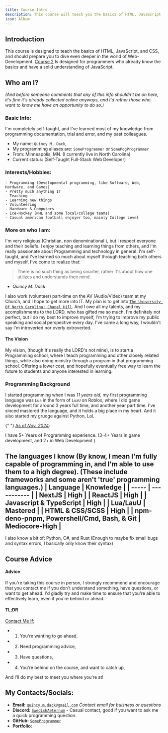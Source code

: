 ```yaml
---
title: Course Intro
description: This course will teach you the basics of HTML, JavaScript, and CSS.
icon: Album
---
```



## Introduction

This course is designed to teach the basics of HTML, JavaScript, and CSS, and should prepare you to dive even deeper in the world of Web-Development. [Course 2](/docs/Course2) Is designed for programmers who already know the basics and have a solid understanding of JavaScript.

## Who am I?

_(And before someone comments that any of this info shouldn't be on here, it's fine it's already collected online anyways, and I'd rather those who want to know me have an opportunity to do so.)_

### Basic Info:
I'm completely self-taught, and I've learned most of my knowledge from programming documentation, trial and error, and my past colleagues.

- My name: `Quincy M. Dack`,
- My programming aliases are: `SomeProgrammer` or `SomePogProgrammer` <span className="inline-flex align-middle"> <a href="https://github.com/SomePogProgrammer" className="hover:text-blue-500"><GitHubLogoIcon className="shrink-0 w-[2vw] h-[3vh]" /></a> </span>
- From: Minneapolis, MN. (I currently live in North Carolina)
- Current status: (Self-Taught Full-Stack Web Developer)
### Interests/Hobbies:

    - Programming (Developmental programming, like Software, Web, Hardware, and Games)
    - Pretty much anything IT
    - Teaching
    - Learning new things
    - Volunteering
    - Hardware & Computers
    - Ice-Hockey (NHL and some local/college teams)
    - Casual american football enjoyer too, mainly College Level

### More on who I am:
 I'm very religious (Christian, non denominational <span className="inline-flex align-middle"><FaCross className="shrink-0 w-[2vw] h-[3vh]" /> </span>), but I respect everyone and their beliefs. I enjoy teaching and learning things from others, and I'm really passionate about Programming and technology in general. I'm self-taught, and I've learned so much about myself through teaching both others and myself. I've come to realize that: 
 
 
 > There is no such thing as being smarter, rather it's about how one utilizes and understands their mind.
  - *Quincy M. Dack*

  I also work (volunteer) part-time on the AV (Audio/Video) team at my Church, and I hope to get more into IT. My plan is to get into [`The University Of North Carolina: Chapel Hill`](https://www.unc.edu).
  And I owe all my talents, and my acomplishments to the LORD, who has gifted me so much. I'm definitely not perfect, but I do my best to improve myself, I'm trying to improve my public speaking and social perspective every day. I've came a long way, I wouldn't say I'm introverted nor overly extroverted. 
  #### The Vision
  
  My vision, (though It's really the LORD's not mine), is to start a Programming school, where I teach programming and other closely related things, while also doing ministry through a program in that programming school. Offering a lower cost, and hopefully eventually free way to learn the future to students and anyone interested in learning.
### Programming Background

I started programming when I was _11 years old_, my first programming language was `Lua` in the form of `LuaU` on Roblox, where I did game development for around 3 years full time, and another year part time. I've sinced mastered the language, and it holds a big place in my heart. And it also started my grudge against Python, Lol.

{" "}
<ins>As of *Nov. 2024*</ins>:

I have 5+ Years of Programming experience. (3-4+ Years in game development, and 2+ in Web Development )


The languages I know (By know, I mean I'm fully capable of programming in, and I'm able to use them to a high degree). (These include frameworks and some aren't 'true' programming languages.)
| Language | Knowledge |
| ----- | ----------- |
| NextJS <span className="inline-flex align-middle"><a href="https://nextjs.org" target="_blank" className=" hover:text-blue-500 "><RiNextjsFill className= "mdx_Icon" /></a></span> | <span className="!text-green-700 align-middle m-auto font-bold bg-black p-[.35rem] border border-zinc-700 rounded-lg">High</span> |
| ReactJS <span className="inline-flex align-middle"><a href="https://react.dev" target="_blank" className="hover:text-blue-500"><IoLogoReact className= "mdx_Icon" /></a></span> | <span className="!text-green-700 align-middle m-auto font-bold bg-black p-[.35rem] border border-zinc-700 rounded-lg">High</span> |
| Javascript & TypeScript <span className="inline-flex align-middle"><a href="https://www.w3schools.com/js/" target="_blank" className="hover:text-blue-500"><IoLogoJavascript className= "mdx_Icon" /></a></span> <span className="inline-flex align-middle"><a href="https://www.typescriptlang.org" target="_blank" className="hover:text-blue-500"><SiTypescript className= "mdx_Icon" /></a></span> | <span className="!text-green-700 align-middle m-auto font-bold bg-black p-[.35rem] border border-zinc-700 rounded-lg">High</span> |
| Lua/LauU <span className="inline-flex align-middle"><a href="https://luau.org/" target="_blank" className="hover:text-blue-500"><SiLua className= "mdx_Icon" /></a></span> | <span className="!text-blue-700 align-middle m-auto font-bold bg-black p-[.35rem] border border-zinc-700 rounded-lg">Mastered</span> |
| HTML & CSS/SCSS <span className="inline-flex align-middle"><a href="https://www.w3schools.com/html/" target="_blank" className="hover:text-blue-500"><FaHtml5 className= "mdx_Icon" /></a></span> <span className="inline-flex align-middle"><a href="https://www.w3schools.com/css/" target="_blank" className="hover:text-blue-500"><FaCss3 className= "mdx_Icon" /></a></span> | <span className="!text-green-700 align-middle m-auto font-bold bg-black p-[.35rem] border border-zinc-700 rounded-lg">High</span>  |
| npm-deno-pnpm, Powershell/Cmd, Bash, & Git | <span className="!text-green-600 align-middle m-auto font-bold bg-black p-[.35rem] border border-zinc-700 rounded-lg">Mediocore-High</span>  |
----------------
I also know a bit of: Python, C#, and Rust (Enough to maybe fix small bugs and syntax errors, I basically only know their syntax) 

## Course Advice
#### **Advice**

If you're taking this course in person, I strongly recommend and encourage that you contact me if you don't understand something, have questions, or want to get ahead. I'd gladly try and make time to ensure that you're able to effectively learn, even if you're behind or ahead.

#### **TL;DR**

<ins>Contact Me If:</ins>

- 1. You're wanting to go ahead,
- 2. Need programming advice,
- 3. Have questions,
- 4. You're behind on the course, and want to catch up,

And I'll do my best to meet you where you're at!


## My Contacts/Socials:

- **Email:** [`quincy.m.dack@gmail.com`](mailto:quincy.m.dack@gmail.com)  *Contact email for buisness or questions*
- **Discord:** [`SwedishAeternum`](https://discord.com/users/718090479585198111) <span className="inline-flex align-middle"> <a target="_blank" href="https://discord.com/users/718090479585198111" className="hover:text-blue-500"><DiscordLogoIcon className="shrink-0 w-[2vw] h-[3vh]" /></a> </span> - Casual contact, good if you want to ask me a quick programming question.
- **GitHub:** [`SomeProgrammer`](https://github.com/SomePogProgrammer) <span className="inline-flex align-middle"> <a target="_blank" href="https://github.com/SomePogProgrammer" className="hover:text-blue-500"><GitHubLogoIcon className="shrink-0 w-[2vw] h-[3vh]" /></a> </span>
- **Portfolio:** <span className="inline-flex align-middle"><a target="_blank" href="https://SomePogProgrammer.github.io" className="hover:text-blue-500"><CgWebsite className="mdx_Icon"/></a></span>